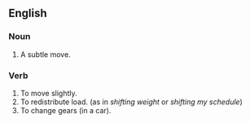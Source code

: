 ==English==

===Noun===

# A subtle move.

===Verb===

# To move slightly.
# To redistribute load. (as in ''shifting weight'' or ''shifting my schedule'')
# To change gears (in a car).